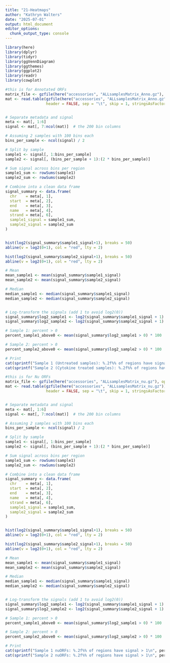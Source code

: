 ```yaml
---
title: "21-Heatmaps"
author: "Kathryn Walters"
date: "2025-07-01"
output: html_document
editor_options: 
  chunk_output_type: console
---
```




```r
library(here)
library(dplyr)
library(tidyr)
library(ggVennDiagram)
library(ggthemes)
library(ggplot2)
library(readr)
library(cowplot)

```


```r
#this is for Annotated ORFs
matrix_file <- gzfile(here("accessories", "ALLsamplesMatrix_Anno.gz"), open = "rt")
mat <- read.table(gzfile(here("accessories", "ALLsamplesMatrix_Anno.gz")),
                  header = FALSE, sep = "\t", skip = 1, stringsAsFactors = FALSE)


# Separate metadata and signal
meta <- mat[, 1:6]
signal <- mat[, 7:ncol(mat)]  # the 200 bin columns

# Assuming 2 samples with 100 bins each
bins_per_sample <- ncol(signal) / 2

# Split by sample
sample1 <- signal[, 1:bins_per_sample]
sample2 <- signal[, (bins_per_sample + 1):(2 * bins_per_sample)]

# Sum signal across bins per region
sample1_sum <- rowSums(sample1)
sample2_sum <- rowSums(sample2)

# Combine into a clean data frame
signal_summary <- data.frame(
  chr    = meta[, 1],
  start  = meta[, 2],
  end    = meta[, 3],
  name   = meta[, 4],
  strand = meta[, 6],
  sample1_signal = sample1_sum,
  sample2_signal = sample2_sum
)


hist(log2(signal_summary$sample1_signal+1), breaks = 50)
abline(v = log2(0+1), col = "red", lty = 2)

hist(log2(signal_summary$sample2_signal+1), breaks = 50)
abline(v = log2(0+1), col = "red", lty = 2)

# Mean
mean_sample1 <- mean(signal_summary$sample1_signal)
mean_sample2 <- mean(signal_summary$sample2_signal)

# Median
median_sample1 <- median(signal_summary$sample1_signal)
median_sample2 <- median(signal_summary$sample2_signal)


# Log-transform the signals (add 1 to avoid log2(0))
signal_summary$log2_sample1 <- log2(signal_summary$sample1_signal + 1)
signal_summary$log2_sample2 <- log2(signal_summary$sample2_signal + 1)

# Sample 1: percent > 0
percent_sample1_above0 <- mean(signal_summary$log2_sample1 > 0) * 100

# Sample 2: percent > 0
percent_sample2_above0 <- mean(signal_summary$log2_sample2 > 0) * 100

# Print
cat(sprintf("Sample 1 (Untreated samples): %.2f%% of regions have signal > 1\n", percent_sample1_above0))
cat(sprintf("Sample 2 (Cytokine treated samples): %.2f%% of regions have signal > 1\n", percent_sample2_above0))


```


```r
#this is for Nu ORFs
matrix_file <- gzfile(here("accessories", "ALLsamplesMatrix_nu.gz"), open = "rt")
mat <- read.table(gzfile(here("accessories", "ALLsamplesMatrix_nu.gz")),
                  header = FALSE, sep = "\t", skip = 1, stringsAsFactors = FALSE)


# Separate metadata and signal
meta <- mat[, 1:6]
signal <- mat[, 7:ncol(mat)]  # the 200 bin columns

# Assuming 2 samples with 100 bins each
bins_per_sample <- ncol(signal) / 2

# Split by sample
sample1 <- signal[, 1:bins_per_sample]
sample2 <- signal[, (bins_per_sample + 1):(2 * bins_per_sample)]

# Sum signal across bins per region
sample1_sum <- rowSums(sample1)
sample2_sum <- rowSums(sample2)

# Combine into a clean data frame
signal_summary <- data.frame(
  chr    = meta[, 1],
  start  = meta[, 2],
  end    = meta[, 3],
  name   = meta[, 4],
  strand = meta[, 6],
  sample1_signal = sample1_sum,
  sample2_signal = sample2_sum
)


hist(log2(signal_summary$sample1_signal+1), breaks = 50)
abline(v = log2(0+1), col = "red", lty = 2)

hist(log2(signal_summary$sample2_signal+1), breaks = 50)
abline(v = log2(0+1), col = "red", lty = 2)

# Mean
mean_sample1 <- mean(signal_summary$sample1_signal)
mean_sample2 <- mean(signal_summary$sample2_signal)

# Median
median_sample1 <- median(signal_summary$sample1_signal)
median_sample2 <- median(signal_summary$sample2_signal)


# Log-transform the signals (add 1 to avoid log2(0))
signal_summary$log2_sample1 <- log2(signal_summary$sample1_signal + 1)
signal_summary$log2_sample2 <- log2(signal_summary$sample2_signal + 1)

# Sample 1: percent > 0
percent_sample1_above0 <- mean(signal_summary$log2_sample1 > 0) * 100

# Sample 2: percent > 0
percent_sample2_above0 <- mean(signal_summary$log2_sample2 > 0) * 100

# Print
cat(sprintf("Sample 1 nuORFs: %.2f%% of regions have signal > 1\n", percent_sample1_above0))
cat(sprintf("Sample 2 nuORFs: %.2f%% of regions have signal > 1\n", percent_sample2_above0))


```

